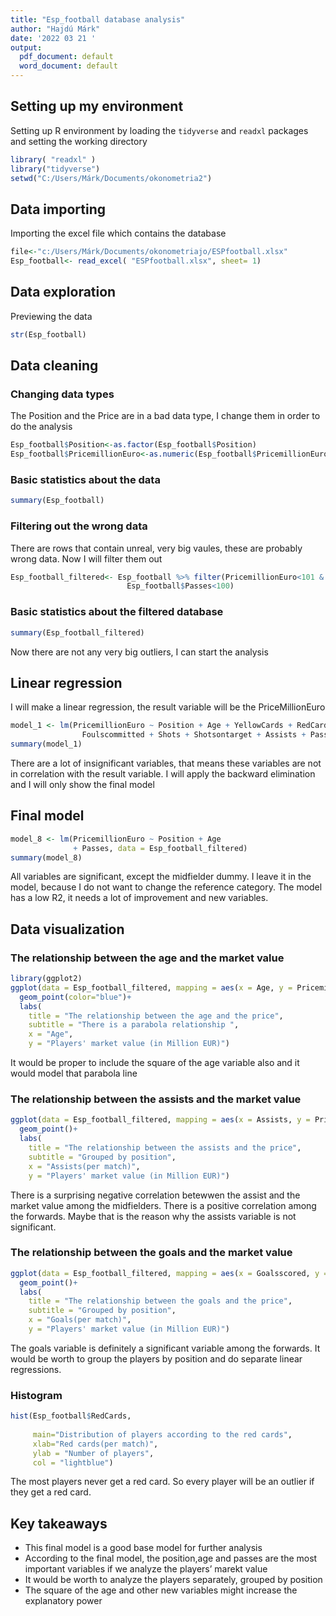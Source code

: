 ---
title: "Esp_football database analysis"
author: "Hajdú Márk"
date: '2022 03 21 '
output:
  pdf_document: default
  word_document: default
---

## Setting up my environment
Setting up R environment by loading the `tidyverse` and `readxl` packages and setting the working directory

```{r setup, message=FALSE, warning=FALSE}

library( "readxl" )
library("tidyverse")
setwd("C:/Users/Márk/Documents/okonometria2")
```

## Data importing
Importing the excel file which contains the database

```{r data import, echo=TRUE}
file<-"c:/Users/Márk/Documents/okonometriajo/ESPfootball.xlsx"
Esp_football<- read_excel( "ESPfootball.xlsx", sheet= 1)
```

## Data exploration
Previewing the data

```{r preview, echo=TRUE}
str(Esp_football)

```
## Data cleaning
### Changing data types
The Position and the Price are in a bad data type, I change them in order to do the analysis
```{r changing data type}
Esp_football$Position<-as.factor(Esp_football$Position)
Esp_football$PricemillionEuro<-as.numeric(Esp_football$PricemillionEuro)

```

### Basic statistics about the data
```{r summary}
summary(Esp_football)
```

### Filtering out the wrong data
There are rows that contain unreal, very big vaules, these are probably wrong data. Now I will filter them out


```{r filtering}
Esp_football_filtered<- Esp_football %>% filter(PricemillionEuro<101 &
                          Esp_football$Passes<100)
```

### Basic statistics about the filtered database

```{r summary 2}
summary(Esp_football_filtered)
```

Now there are not any very big outliers, I can start the analysis

## Linear regression
I will make a linear regression, the result variable will be the PriceMillionEuro
```{r}
model_1 <- lm(PricemillionEuro ~ Position + Age + YellowCards + RedCards + Goalsscored + 
                Foulscommitted + Shots + Shotsontarget + Assists + Passes, data = Esp_football_filtered)
summary(model_1)
```

There are a lot of insignificant variables, that means these variables are not in correlation with the result variable.
I will apply the backward elimination and I will only show the final model

## Final model
```{r}
model_8 <- lm(PricemillionEuro ~ Position + Age
              + Passes, data = Esp_football_filtered)
summary(model_8)
```

All variables are significant, except the midfielder dummy. I leave it in the model, because I do not want to change the reference category. The model has a low R2, it needs a lot of improvement and new variables.

## Data visualization

### The relationship between the age and the market value

```{r}

library(ggplot2)
ggplot(data = Esp_football_filtered, mapping = aes(x = Age, y = PricemillionEuro)) +
  geom_point(color="blue")+
  labs(
    title = "The relationship between the age and the price",
    subtitle = "There is a parabola relationship ",
    x = "Age",
    y = "Players' market value (in Million EUR)")
```

It would be proper to include the square of the age variable also and it would model that parabola line

### The relationship between the assists and the market value

```{r}
ggplot(data = Esp_football_filtered, mapping = aes(x = Assists, y = PricemillionEuro,color=Position)) + facet_wrap(~Position)+
  geom_point()+
  labs(
    title = "The relationship between the assists and the price",
    subtitle = "Grouped by position",
    x = "Assists(per match)",
    y = "Players' market value (in Million EUR)")
```

There is a surprising negative correlation betewwen the assist and the market value among the midfielders. There is a positive correlation among the forwards. Maybe that is the reason why the assists variable is not significant.



### The relationship between the goals and the market value

```{r}

ggplot(data = Esp_football_filtered, mapping = aes(x = Goalsscored, y = PricemillionEuro,color=Position)) + facet_wrap(~Position)+
  geom_point()+
  labs(
    title = "The relationship between the goals and the price",
    subtitle = "Grouped by position",
    x = "Goals(per match)",
    y = "Players' market value (in Million EUR)")
```

The goals variable is definitely a significant variable among the forwards. It would be worth to group the players by position and do separate linear regressions.

### Histogram 
```{r}
hist(Esp_football$RedCards,
     
     main="Distribution of players according to the red cards",
     xlab="Red cards(per match)",
     ylab = "Number of players",
     col = "lightblue")
```

The most players never get a red card. So every player will be an outlier if they get a red card.

## Key takeaways

* This final model is a good base model for further analysis
* According to the final model, the position,age and passes are the most important variables if we analyze the players' marekt value
* It would be worth to analyze the players separately, grouped by position
* The square of the age and other new variables might increase the explanatory power


